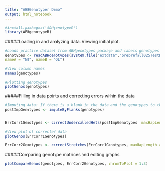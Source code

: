 ```yaml
---
title: "ABHGenotyper Demo"
output: html_notebook
---
```


```r
#install.packages('ABHgenotypeR')
library(ABHgenotypeR)
```


#####Loading in and analyzing data. Viewing initial plot.
```r
#Loads practice dataset from ABHgenotypes package and labels genotypes
genotypes <- readABHgenotypes(system.file("extdata","preprefall025TestData.csv",package = "ABHgenotypeR"),
nameA = "NB", nameB = "OL")

#View column names
names(genotypes)

#Plotting genotypes 
plotGenos(genotypes)
```


#####Filling in data points and correcting errors within the data
```r
#Imputing data: If there is a blank in the data and the genotypes to the right and left of the blank are identical, the blank is filled in using this function. 
postImpGenotypes <- imputeByFlanks(genotypes)


ErrCorr1Genotypes <- correctUndercalledHets(postImpGenotypes, maxHapLength = 3)

#View plot of corrected data
plotGenos(ErrCorr1Genotypes)

ErrCorr2Genotypes <- correctStretches(ErrCorr1Genotypes, maxHapLength = 3)

```


#####Comparing genotype matrices and editing graphs
```r
plotCompareGenos(genotypes, ErrCorr2Genotypes, chromToPlot = 1:3)
```

